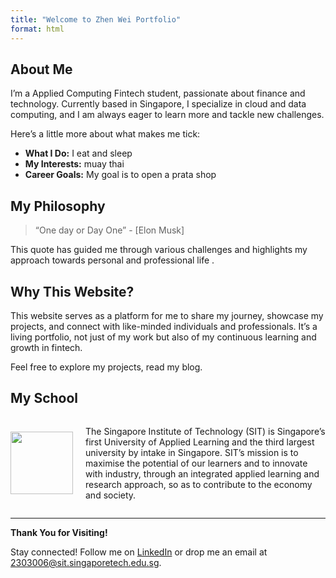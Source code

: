 ```yaml
---
title: "Welcome to Zhen Wei Portfolio"
format: html
---
```


## About Me

I'm a Applied Computing Fintech student, passionate about finance and technology. Currently based in Singapore, I specialize in cloud and data computing, and I am always eager to learn more and tackle new challenges.

Here's a little more about what makes me tick:

- **What I Do:** I eat and sleep
- **My Interests:** muay thai
- **Career Goals:** My goal is to open a prata shop

## My Philosophy

> "One day or Day One" - [Elon Musk]

This quote has guided me through various challenges and highlights my approach towards personal and professional life .

## Why This Website?

This website serves as a platform for me to share my journey, showcase my projects, and connect with like-minded individuals and professionals. It’s a living portfolio, not just of my work but also of my continuous learning and growth in fintech.

Feel free to explore my projects, read my blog.

## My School
::: {style="display: flex; align-items: center;"}
![](sitlogo.png){width="100px" style="margin-right: 20px;"}
<div>
The Singapore Institute of Technology (SIT) is Singapore’s first University of Applied Learning and the third largest university by intake in Singapore. SIT’s mission is to maximise the potential of our learners and to innovate with industry, through an integrated applied learning and research approach, so as to contribute to the economy and society.
</div>
:::

---

**Thank You for Visiting!**

Stay connected! Follow me on [LinkedIn](https://www.linkedin.com/in/tohzhenwei/){target="_blank"} or drop me an email at <a href="mailto:2303006@sit.singaporetech.edu.sg?subject=Contact from Portfolio">2303006@sit.singaporetech.edu.sg</a>.
